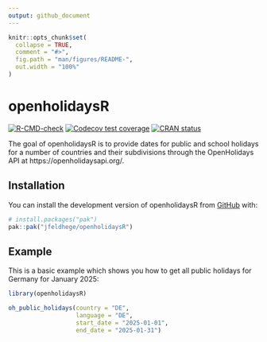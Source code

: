 ```yaml
---
output: github_document
---
```


<!-- README.md is generated from README.Rmd. Please edit that file -->

```r
knitr::opts_chunk$set(
  collapse = TRUE,
  comment = "#>",
  fig.path = "man/figures/README-",
  out.width = "100%"
)
```

# openholidaysR

<!-- badges: start -->
[![R-CMD-check](https://github.com/jfeldhege/openholidaysR/actions/workflows/R-CMD-check.yaml/badge.svg)](https://github.com/jfeldhege/openholidaysR/actions/workflows/R-CMD-check.yaml)
[![Codecov test coverage](https://codecov.io/gh/jfeldhege/openholidaysR/graph/badge.svg)](https://app.codecov.io/gh/jfeldhege/openholidaysR)
[![CRAN status](https://www.r-pkg.org/badges/version/openholidaysR)](https://CRAN.R-project.org/package=openholidaysR)
<!-- badges: end -->

The goal of openholidaysR is to provide dates for public and school holidays for a number of countries and their subdivisions through the OpenHolidays API at https://openholidaysapi.org/.

## Installation

You can install the development version of openholidaysR from [GitHub](https://github.com/) with:

``` r
# install.packages("pak")
pak::pak("jfeldhege/openholidaysR")
```

## Example

This is a basic example which shows you how to get all public holidays for Germany for January 2025:

```r
library(openholidaysR)

oh_public_holidays(country = "DE",
                   language = "DE",
                   start_date = "2025-01-01",
                   end_date = "2025-01-31")
```


